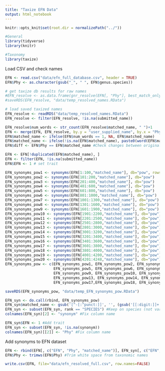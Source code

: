 ```yaml
---
title: "Taxize EFN Data"
output: html_notebook
---
```

```r
knitr::opts_knit$set(root.dir = normalizePath("../"))
```


```r
#General
library(tidyverse)
library(knitr)

#Taxonomy
library(taxize)
```

Load CSV and check names

```r
EFN <- read.csv("data/efn_full_database.csv", header = TRUE)
EFN$Phy <- as.character(gsub("_", " ", EFN$genus.species))

# get taxize db results for raw names
#EFN_resolve <- as.data.frame(gnr_resolve(EFN[, "Phy"], best_match_only=TRUE))
#saveRDS(EFN_resolve, "data/temp_resolved_names.RData")

# load saved taxized names
EFN_resolve <- readRDS("data/temp_resolved_names.RData")
EFN_resolve <- filter(EFN_resolve, !is.na(submitted_name))

```

```r
EFN_resolve$num_words <- str_count(EFN_resolve$matched_name, " ")+1
EFN <- merge(EFN, EFN_resolve, by.y = "user_supplied_name", by.x = "Phy", all.x=TRUE)
EFN$matched_name <- ifelse(EFN$num_words == 1, NA, EFN$matched_name)
EFN$matched_name <- ifelse(!is.na(EFN$matched_name), paste0(word(EFN$matched_name, 1, 1), " ", tolower(word(EFN$matched_name, 2, 2))), EFN$matched_name)
EFN$diff <- EFN$Phy == EFN$matched_name #Check changes between original and matched names

EFN <- EFN[!duplicated(EFN$matched_name), ]
EFN <- filter(EFN, !is.na(submitted_name))
EFN$EFN <- 1 # set trait
```

```r
EFN_synonyms_pow1 <- synonyms(EFN[1:100,"matched_name"], db="pow", rows=1) #Get synonyms
EFN_synonyms_pow2 <- synonyms(EFN[101:200,"matched_name"], db="pow")
EFN_synonyms_pow3 <- synonyms(EFN[201:400,"matched_name"], db="pow")
EFN_synonyms_pow4 <- synonyms(EFN[401:600,"matched_name"], db="pow")
EFN_synonyms_pow5 <- synonyms(EFN[601:800,"matched_name"], db="pow")
EFN_synonyms_pow6 <- synonyms(EFN[801:1000,"matched_name"], db="pow")
EFN_synonyms_pow7 <- synonyms(EFN[1001:1300,"matched_name"], db="pow")
EFN_synonyms_pow8 <- synonyms(EFN[1301:1600,"matched_name"], db="pow")
EFN_synonyms_pow9 <- synonyms(EFN[1601:1900,"matched_name"], db="pow")
EFN_synonyms_pow10 <- synonyms(EFN[1901:2200,"matched_name"], db="pow")
EFN_synonyms_pow11 <- synonyms(EFN[2201:2500,"matched_name"], db="pow")
EFN_synonyms_pow12 <- synonyms(EFN[2501:2800,"matched_name"], db="pow")
EFN_synonyms_pow13 <- synonyms(EFN[2801:3000,"matched_name"], db="pow")
EFN_synonyms_pow14 <- synonyms(EFN[3001:3200,"matched_name"], db="pow")
EFN_synonyms_pow15 <- synonyms(EFN[3201:3400,"matched_name"], db="pow")
EFN_synonyms_pow16 <- synonyms(EFN[3401:3600,"matched_name"], db="pow")
EFN_synonyms_pow17 <- synonyms(EFN[3601:3800,"matched_name"], db="pow")
EFN_synonyms_pow18 <- synonyms(EFN[3801:4000,"matched_name"], db="pow")
EFN_synonyms_pow19 <- synonyms(EFN[4001:4200,"matched_name"], db="pow")
EFN_synonyms_pow20 <- synonyms(EFN[4201:4248,"matched_name"], db="pow")
EFN_synonyms_pow <- c(EFN_synonyms_pow1, EFN_synonyms_pow2, EFN_synonyms_pow3, EFN_synonyms_pow4, 
                      EFN_synonyms_pow5, EFN_synonyms_pow6, EFN_synonyms_pow7, EFN_synonyms_pow8,
                      EFN_synonyms_pow9, EFN_synonyms_pow10, EFN_synonyms_pow11, EFN_synonyms_pow12,
                      EFN_synonyms_pow13, EFN_synonyms_pow14, EFN_synonyms_pow15, EFN_synonyms_pow16,
                      EFN_synonyms_pow17,EFN_synonyms_pow18, EFN_synonyms_pow19, EFN_synonyms_pow20)

saveRDS(EFN_synonyms_pow, "data/temp_EFN_synonyms_pow.RData")

EFN_syn <- do.call(rbind, EFN_synonyms_pow)
EFN_syn$matched_name <- gsub('[^-[:^punct:]]', '', (gsub('[[:digit:]]+', '', row.names(EFN_syn))), perl=TRUE)
EFN_syn <- subset(EFN_syn, rank == "SPECIES") #Keep on species (not varieties)
colnames(EFN_syn)[2] <- "synonym" #Fix column name

EFN_syn$EFN <- 1 #Add trait
EFN_syn <- subset(EFN_syn, !is.na(synonym))
colnames(EFN_syn)[[2]] <- "Phy" #Fix column name
```

Add synonyms to EFN dataset
```r
EFN <- rbind(EFN[, c("EFN", "Phy", "matched_name")], EFN_syn[, c("EFN", "Phy","matched_name")]) #Merge
EFN$Phy <- trimws(EFN$Phy) #Trim white space from taxonomic names

write.csv(EFN, file="data/efn_resolved_full.csv", row.names=FALSE)
```

